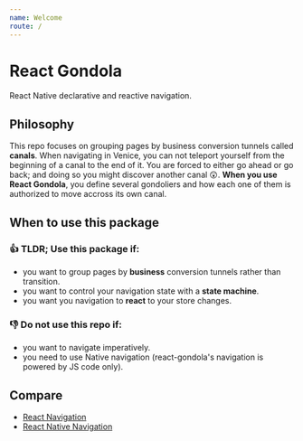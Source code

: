 ```yaml
---
name: Welcome
route: /
---
```


# React Gondola

React Native declarative and reactive navigation.

## Philosophy

This repo focuses on grouping pages by business conversion tunnels called **canals**. When navigating in Venice, you can not teleport yourself from the beginning of a canal to the end of it. You are forced to either go ahead or go back; and doing so you might discover another canal 😲. **When you use React Gondola**, you define several gondoliers and how each one of them is authorized to move accross its own canal.

## When to use this package

### 👍 TLDR; Use this package if:

- you want to group pages by **business** conversion tunnels rather than transition.
- you want to control your navigation state with a **state machine**.
- you want you navigation to **react** to your store changes.

### 👎 Do not use this repo if:

- you want to navigate imperatively.
- you need to use Native navigation (react-gondola's navigation is powered by JS code only).

## Compare

- [React Navigation](https://reactnavigation.org/)
- [React Native Navigation](https://github.com/wix/react-native-navigation)
